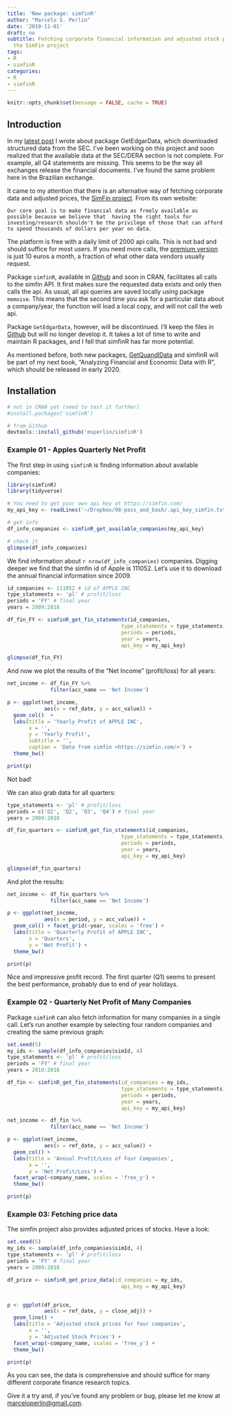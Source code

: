 ```yaml
---
title: 'New package: simfinR'
author: "Marcelo S. Perlin"
date: '2019-11-01'
draft: no
subtitle: Fetching corporate financial information and adjusted stock prices from
  the SimFin project
tags:
- R
- simfinR
categories:
- R
- simfinR
---
```


```r
knitr::opts_chunk$set(message = FALSE, cache = TRUE)
```

## Introduction

In my [latest post](https://www.msperlin.com/blog/post/2019-10-16-new-package-getedgardata/) I wrote about package GetEdgarData, which downloaded structured data from the SEC. I've been working on this project and soon realized that the available data at the SEC/DERA section is not complete. For example, all Q4 statements are missing. This seems to be the way all exchanges release the financial documents. I've found the same problem here in the Brazilian exchange. 

It came to my attention that there is an alternative way of fetching corporate data and adjusted prices, the [SimFin project](https://simfin.com/). From its own website:

    Our core goal is to make financial data as freely available as possible because we believe that  having the right tools for investing/research shouldn't be the privilege of those that can afford to spend thousands of dollars per year on data.
    
The platform is free with a daily limit of 2000 api calls. This is not bad and should suffice for most users. If you need more calls, the [premium version](https://simfin.com/simfin-plus) is just 10 euros a month, a fraction of what other data vendors usually request. 

Package `simfinR`, available in [Github](https://github.com/msperlin/simfinR/) and soon in CRAN, facilitates all calls to the simfin API. It first makes sure the requested data exists and only then calls the api. As usual, all api queries are saved locally using package `memoise`. This means that the second time you ask for a particular data about a company/year, the function will load a local copy, and will not call the web api.  

Package `GetEdgarData`, however, will be discontinued. I'll keep the files in [Github](https://github.com/msperlin/GetEdgarData/) but will no longer develop it. It takes a lot of time to write and maintain R packages, and I fell that simfinR has far more potential. 

As mentioned before, both new packages, [GetQuandlData](https://www.msperlin.com/blog/post/2019-10-01-new-package-getquandldata/) and simfinR will be part of my next book,  "Analyzing Financial and Economic Data with R", which should be released in early 2020. 


## Installation

```r
# not in CRAN yet (need to test it further)
#install.packages('simfinR')

# from Github
devtools::install_github('msperlin/simfinR')
```


### Example 01 - Apples Quarterly Net Profit

The first step in using `simfinR` is finding information about available companies:

```r
library(simfinR)
library(tidyverse)

# You need to get your own api key at https://simfin.com/
my_api_key <- readLines('~/Dropbox/98-pass_and_bash/.api_key_simfin.txt')

# get info
df_info_companies <- simfinR_get_available_companies(my_api_key)

# check it
glimpse(df_info_companies)
```

We find information about `r nrow(df_info_companies)` companies. Digging deeper we find that the simfin id of Apple is 111052. Let's use it to download the annual financial information since 2009. 

```r
id_companies <- 111052 # id of APPLE INC
type_statements <- 'pl' # profit/loss
periods = 'FY' # final year
years = 2009:2018

df_fin_FY <- simfinR_get_fin_statements(id_companies,
                                     type_statements = type_statements,
                                     periods = periods,
                                     year = years,
                                     api_key = my_api_key)

glimpse(df_fin_FY)
```

And now we plot the results of the "Net Income" (profit/loss) for all years:

```r
net_income <- df_fin_FY %>% 
              filter(acc_name == 'Net Income')

p <- ggplot(net_income,
            aes(x = ref_date, y = acc_value)) +
  geom_col()  + 
  labs(title = 'Yearly Profit of APPLE INC',
       x = '',
       y = 'Yearly Profit',
       subtitle = '',
       caption = 'Data from simfin <https://simfin.com/>') + 
  theme_bw()

print(p)
```

Not bad!

We can also grab data for all quarters:

```r
type_statements <- 'pl' # profit/loss
periods = c('Q1', 'Q2', 'Q3', 'Q4') # final year
years = 2009:2018

df_fin_quarters <- simfinR_get_fin_statements(id_companies,
                                     type_statements = type_statements,
                                     periods = periods,
                                     year = years,
                                     api_key = my_api_key)

glimpse(df_fin_quarters)
```

And plot the results:

```r
net_income <- df_fin_quarters %>% 
              filter(acc_name == 'Net Income')

p <- ggplot(net_income,
            aes(x = period, y = acc_value)) +
  geom_col() + facet_grid(~year, scales = 'free') + 
  labs(title = 'Quarterly Profit of APPLE INC',
       x = 'Quarters',
       y = 'Net Profit') + 
  theme_bw()

print(p)
```

Nice and impressive profit record. The first quarter (Q1) seems to present the best performance, probably due to end of year holidays. 


### Example 02 - Quarterly Net Profit of Many Companies

Package `simfinR` can also fetch information for many companies in a single call. Let's run another example by selecting four random companies and creating the same previous graph:

```r
set.seed(5)
my_ids <- sample(df_info_companies$simId, 4)
type_statements <- 'pl' # profit/loss
periods = 'FY' # final year
years = 2010:2018

df_fin <- simfinR_get_fin_statements(id_companies = my_ids,
                                     type_statements = type_statements,
                                     periods = periods,
                                     year = years,
                                     api_key = my_api_key)

net_income <- df_fin %>% 
              filter(acc_name == 'Net Income')

p <- ggplot(net_income,
            aes(x = ref_date, y = acc_value)) +
  geom_col() + 
  labs(title = 'Annual Profit/Loss of Four Companies',
       x = '',
       y = 'Net Profit/Loss') + 
  facet_wrap(~company_name, scales = 'free_y') + 
  theme_bw()

print(p)
```


### Example 03: Fetching price data

The simfin project also provides adjusted prices of stocks. Have a look:

```r
set.seed(5)
my_ids <- sample(df_info_companies$simId, 4)
type_statements <- 'pl' # profit/loss
periods = 'FY' # final year
years = 2009:2018

df_price <- simfinR_get_price_data(id_companies = my_ids,
                                     api_key = my_api_key)


p <- ggplot(df_price,
            aes(x = ref_date, y = close_adj)) +
  geom_line() + 
  labs(title = 'Adjusted stock prices for four companies',
       x = '',
       y = 'Adjusted Stock Prices') + 
  facet_wrap(~company_name, scales = 'free_y') + 
  theme_bw()

print(p)
```

As you can see, the data is comprehensive and should suffice for many different corporate finance research topics.

Give it a try and, if you've found any problem or bug, please let me know at <marceloperlin@gmail.com>.
    
